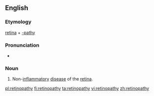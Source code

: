 ==English==

===Etymology===
[[retina]] + [[-pathy]]

===Pronunciation===
* {{IPA|/ˌɹɛtɨnˈɑːpəθi/|lang=en}}

===Noun===
{{en-noun|retinopathies}}

# {{label|en|medicine}} Non-[[inflammatory]] [[disease]] of the [[retina]].

[[pl:retinopathy]]
[[fi:retinopathy]]
[[ta:retinopathy]]
[[vi:retinopathy]]
[[zh:retinopathy]]